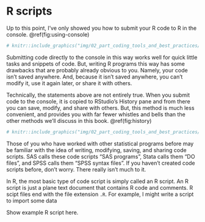 # R scripts

Up to this point, I've only showed you how to submit your R code to R in the console. \@ref(fig:using-console)

```r
# knitr::include_graphics("img/02_part_coding_tools_and_best_practices/02_r_scripts/using_console.png")
```

Submitting code directly to the console in this way works well for quick little tasks and snippets of code. But, writing R programs this way has some drawbacks that are probably already obvious to you. Namely, your code isn't saved anywhere. And, because it isn't saved anywhere, you can't modify it, use it again later, or share it with others.

Technically, the statements above are not entirely true. When you submit code to the console, it is copied to RStudio's History pane and from there you can save, modify, and share with others. But, this method is much less convenient, and provides you with far fewer whistles and bells than the other methods we'll discuss in this book. \@ref(fig:history)

```r
# knitr::include_graphics("img/02_part_coding_tools_and_best_practices/02_r_scripts/history.png")
```

Those of you who have worked with other statistical programs before may be familiar with the idea of writing, modifying, saving, and sharing code scripts. SAS calls these code scripts "SAS programs", Stata calls them "DO files", and SPSS calls them "SPSS syntax files". If you haven't created code scripts before, don't worry. There really isn't much to it. 

In R, the most basic type of code script is simply called an R script. An R script is just a plane text document that contains R code and comments. R scipt files end with the file extension `.R`. For example, I might write a script to import some data

Show example R script here.